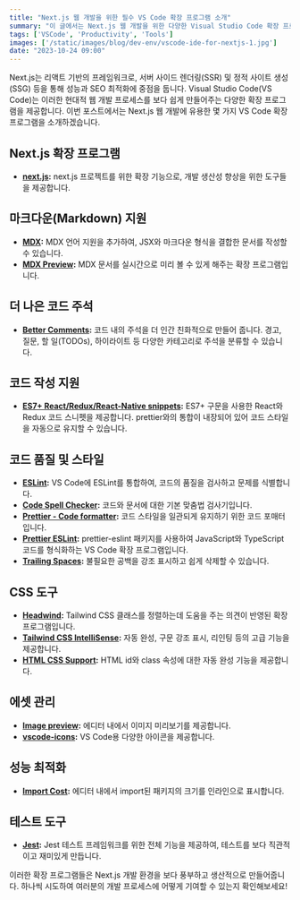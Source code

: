 ```yaml
---
title: "Next.js 웹 개발을 위한 필수 VS Code 확장 프로그램 소개"
summary: "이 글에서는 Next.js 웹 개발을 위한 다양한 Visual Studio Code 확장 프로그램을 소개합니다. 이 확장 프로그램들은 코드 작성, 테스팅, 성능 최적화 등을 돕기 위해 특별히 설계되었으며, 개발 프로세스를 보다 강력하고 효율적으로 만들어 줍니다."
tags: ['VSCode', 'Productivity', 'Tools']
images: ['/static/images/blog/dev-env/vscode-ide-for-nextjs-1.jpg']
date: "2023-10-24 09:00"
---
```


<TOCInline toc={props.toc} asDisclosure />

Next.js는 리액트 기반의 프레임워크로, 서버 사이드 렌더링(SSR) 및 정적 사이트 생성(SSG) 등을 통해 성능과 SEO 최적화에 중점을 둡니다. Visual Studio Code(VS Code)는 이러한 현대적 웹 개발 프로세스를 보다 쉽게 만들어주는 다양한 확장 프로그램을 제공합니다. 이번 포스트에서는 Next.js 웹 개발에 유용한 몇 가지 VS Code 확장 프로그램을 소개하겠습니다.

## Next.js 확장 프로그램
- **[next.js](https://marketplace.visualstudio.com/items?itemName=foxundermoon.next-js):** next.js 프로젝트를 위한 확장 기능으로, 개발 생산성 향상을 위한 도구들을 제공합니다.

## 마크다운(Markdown) 지원
- **[MDX](https://marketplace.visualstudio.com/items?itemName=unifiedjs.vscode-mdx):** MDX 언어 지원을 추가하여, JSX와 마크다운 형식을 결합한 문서를 작성할 수 있습니다.
- **[MDX Preview](https://marketplace.visualstudio.com/items?itemName=xyc.vscode-mdx-preview):** MDX 문서를 실시간으로 미리 볼 수 있게 해주는 확장 프로그램입니다.

## 더 나은 코드 주석
- **[Better Comments](https://marketplace.visualstudio.com/items?itemName=aaron-bond.better-comments):** 코드 내의 주석을 더 인간 친화적으로 만들어 줍니다. 경고, 질문, 할 일(TODOs), 하이라이트 등 다양한 카테고리로 주석을 분류할 수 있습니다.

## 코드 작성 지원
- **[ES7+ React/Redux/React-Native snippets](https://marketplace.visualstudio.com/items?itemName=dsznajder.es7-react-js-snippets):** ES7+ 구문을 사용한 React와 Redux 코드 스니펫을 제공합니다. prettier와의 통합이 내장되어 있어 코드 스타일을 자동으로 유지할 수 있습니다.

## 코드 품질 및 스타일
- **[ESLint](https://marketplace.visualstudio.com/items?itemName=dbaeumer.vscode-eslint):** VS Code에 ESLint를 통합하여, 코드의 품질을 검사하고 문제를 식별합니다.
- **[Code Spell Checker](https://marketplace.visualstudio.com/items?itemName=streetsidesoftware.code-spell-checker):** 코드와 문서에 대한 기본 맞춤법 검사기입니다.
- **[Prettier - Code formatter](https://marketplace.visualstudio.com/items?itemName=esbenp.prettier-vscode):** 코드 스타일을 일관되게 유지하기 위한 코드 포매터입니다.
- **[Prettier ESLint](https://marketplace.visualstudio.com/items?itemName=rvest.vs-code-prettier-eslint):** prettier-eslint 패키지를 사용하여 JavaScript와 TypeScript 코드를 형식화하는 VS Code 확장 프로그램입니다.
- **[Trailing Spaces](https://marketplace.visualstudio.com/items?itemName=shardulm94.trailing-spaces):** 불필요한 공백을 강조 표시하고 쉽게 삭제할 수 있습니다.

## CSS 도구
- **[Headwind](https://marketplace.visualstudio.com/items?itemName=heybourn.headwind):** Tailwind CSS 클래스를 정렬하는데 도움을 주는 의견이 반영된 확장 프로그램입니다.
- **[Tailwind CSS IntelliSense](https://marketplace.visualstudio.com/items?itemName=bradlc.vscode-tailwindcss):** 자동 완성, 구문 강조 표시, 리인팅 등의 고급 기능을 제공합니다.
- **[HTML CSS Support](https://marketplace.visualstudio.com/items?itemName=ecmel.vscode-html-css):** HTML id와 class 속성에 대한 자동 완성 기능을 제공합니다.

## 에셋 관리
- **[Image preview](https://marketplace.visualstudio.com/items?itemName=kisstkondoros.vscode-gutter-preview):** 에디터 내에서 이미지 미리보기를 제공합니다.
- **[vscode-icons](https://marketplace.visualstudio.com/items?itemName=vscode-icons-team.vscode-icons):** VS Code용 다양한 아이콘을 제공합니다.

## 성능 최적화
- **[Import Cost](https://marketplace.visualstudio.com/items?itemName=wix.vscode-import-cost):** 에디터 내에서 import된 패키지의 크기를 인라인으로 표시합니다.

## 테스트 도구
- **[Jest](https://marketplace.visualstudio.com/items?itemName=Orta.vscode-jest):** Jest 테스트 프레임워크를 위한 전체 기능을 제공하여, 테스트를 보다 직관적이고 재미있게 만듭니다.

이러한 확장 프로그램들은 Next.js 개발 환경을 보다 풍부하고 생산적으로 만들어줍니다. 하나씩 시도하여 여러분의 개발 프로세스에 어떻게 기여할 수 있는지 확인해보세요!
